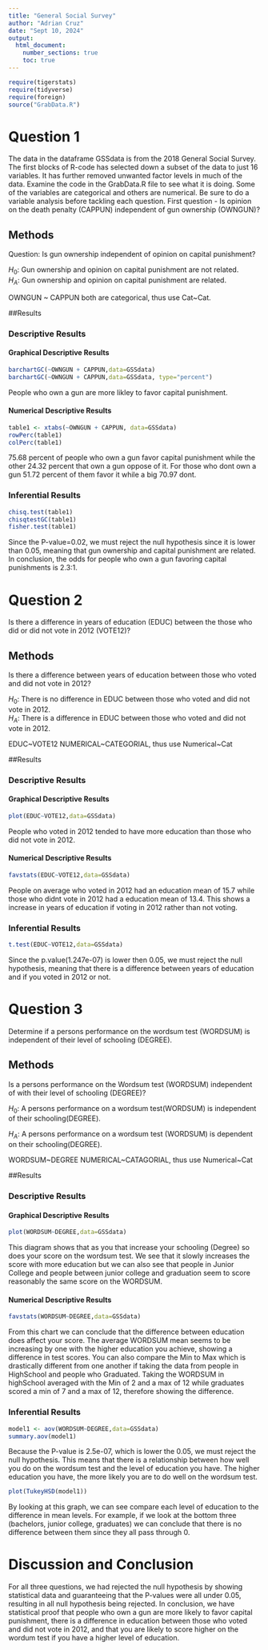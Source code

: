 ```yaml
---
title: "General Social Survey"
author: "Adrian Cruz"
date: "Sept 10, 2024"
output: 
  html_document:
    number_sections: true
    toc: true
---
```


```r
require(tigerstats)
require(tidyverse)
require(foreign)
source("GrabData.R")
```

# Question 1

<!--In this section you explain what you are trying to show.  Where did the data come from?  What is the research or other question you are trying to answer?!-->

The data in the dataframe GSSdata is from the 2018 General Social Survey. The first blocks of R-code has selected down a subset of the data to just 16 variables. It has further removed unwanted factor levels in much of the data. Examine the code in the GrabData.R file to see what it is doing. Some of the variables are categorical and others are numerical. Be sure to do a variable analysis before tackling each question.
First question - Is opinion on the death penalty (CAPPUN) independent of gun ownership (OWNGUN)?

## Methods

<!--Decide on your methods:  use "variable analysis" or other appropriate descriptors.  Make sure to choose at least one graphical method and at least one numerical method.!-->

Question: Is gun ownership independent of opinion on capital punishment?

$H_0$: Gun ownership and opinion on capital punishment are not related.        
$H_A$: Gun ownership and opinion on capital punishment are related.

OWNGUN ~ CAPPUN both are categorical, thus use Cat~Cat.

##Results

<!--Divide this section into two sub-sections:  One for your descriptive  results and one for your inferential results.!-->

### Descriptive Results

#### Graphical Descriptive Results

<!--Graphical results here.  Make sure to show your code.  Provide appropriate labels for axes, giving units if possible, and provide a good title for the graph, too.  Use the graphical results to describe the patterns if any that exist in the data as focused toward the research question!-->

```r
barchartGC(~OWNGUN + CAPPUN,data=GSSdata)
barchartGC(~OWNGUN + CAPPUN,data=GSSdata, type="percent")

```

People who own a gun are more likley to favor capital punishment. 

#### Numerical Descriptive Results

<!--Numerical results go here. Use the numerical results to describe the patterns if any that exist in the data as focused toward the research question!-->

```r
table1 <- xtabs(~OWNGUN + CAPPUN, data=GSSdata)
rowPerc(table1)
colPerc(table1)
```

75.68 percent of people who own a gun favor capital punishment while the other 24.32 percent that own a gun oppose of it. For those who dont own a gun 51.72 percent of them favor it while a big 70.97 dont.

### Inferential Results  

<!--State hypothesis clearly.  Make sure your discussion of the inferential test covers all the aspects that the test output produces, such as test statistic, p-value etc.  Make a decision about the null hypothesis, explain the assumptions on which the selected test/procedure was based, and why the chosen procedure satisfys the assumptions and is appropriate to answer the research question!-->

```r
chisq.test(table1)
chisqtestGC(table1)
fisher.test(table1)
```

Since the P-value=0.02, we must reject the null hypothesis since it is lower than 0.05, meaning that gun ownership and capital punishment are related. In conclusion, the odds for people who own a gun favoring capital punishments is 2.3:1.

# Question 2

<!--In this section you explain what you are trying to show.  Where did the data come from?  What is the research or other question you are trying to answer?!-->

Is there a difference in years of education (EDUC) between the those who did or did not vote in 2012 (VOTE12)?

## Methods

<!--Decide on your methods:  use "variable analysis" or other appropriate descriptors.  Make sure to choose at least one graphical method and at least one numerical method.!-->

Is there a difference between years of education between those who voted and did not vote in 2012?

$H_0$: There is no difference in EDUC between those who voted and did not vote in 2012.      
$H_A$: There is a difference in EDUC between those who voted and did not vote in 2012.

EDUC~VOTE12 NUMERICAL~CATEGORIAL, thus use Numerical~Cat

##Results

<!--Divide this section into two sub-sections:  One for your descriptive  results and one for your inferential results.!-->

### Descriptive Results

#### Graphical Descriptive Results

```r
plot(EDUC~VOTE12,data=GSSdata)
```

People who voted in 2012 tended to have more education than those who did not vote in 2012. <!--Graphical results here.  Make sure to show your code.  Provide appropriate labels for axes, giving units if possible, and provide a good title for the graph, too.  Use the graphical results to describe the patterns if any that exist in the data as focused toward the research question!-->

#### Numerical Descriptive Results

<!--Numerical results go here. Use the numerical results to describe the patterns if any that exist in the data as focused toward the research question!-->

```r
favstats(EDUC~VOTE12,data=GSSdata)
```

People on average who voted in 2012 had an education mean of 15.7 while those who didnt vote in 2012 had a education mean of 13.4. This shows a increase in years of education if voting in 2012 rather than not voting.

### Inferential Results

<!--State hypothesis clearly.  Make sure your discussion of the inferential test covers all the aspects that the test output produces, such as test statistic, p-value etc.  Make a decision about the null hypothesis, explain the assumptions on which the selected test/procedure was based, and why the chosen procedure satisfys the assumptions and is appropriate to answer the research question!-->

```r
t.test(EDUC~VOTE12,data=GSSdata)
```

Since the p.value(1.247e-07) is lower then 0.05, we must reject the null hypothesis, meaning that there is a difference between years of education and if you voted in 2012 or not.

# Question 3

<!--In this section you explain what you are trying to show.  Where did the data come from?  What is the research or other question you are trying to answer?!-->

Determine if a persons performance on the wordsum test (WORDSUM) is independent of their level of schooling (DEGREE).

## Methods

Is a persons performance on the Wordsum test (WORDSUM) independent of with their level of schooling (DEGREE)?

$H_0$: A persons performance on a wordsum test(WORDSUM) is independent of their schooling(DEGREE).  

$H_A$: A persons performance on a wordsum test (WORDSUM) is dependent on their schooling(DEGREE).

WORDSUM~DEGREE NUMERICAL~CATAGORIAL, thus use Numerical~Cat

<!--Decide on your methods:  use "variable analysis" or other appropriate descriptors.  Make sure to choose at least one graphical method and at least one numerical method.!-->

##Results

<!--Divide this section into two sub-sections:  One for your descriptive  results and one for your inferential results.!-->

### Descriptive Results

#### Graphical Descriptive Results

```r
plot(WORDSUM~DEGREE,data=GSSdata)
```

This diagram shows that as you that increase your schooling (Degree) so does your score on the wordsum test. We see that it slowly increases the score with more education but we can also see that people in Junior College and people between junior college and graduation seem to score reasonably the same score on the WORDSUM. 
<!--Graphical results here.  Make sure to show your code.  Provide appropriate labels for axes, giving units if possible, and provide a good title for the graph, too.  Use the graphical results to describe the patterns if any that exist in the data as focused toward the research question!-->

#### Numerical Descriptive Results
<!--Numerical results go here. Use the numerical results to describe the patterns if any that exist in the data as focused toward the research question!-->
```r
favstats(WORDSUM~DEGREE,data=GSSdata)
```

From this chart we can conclude that the difference between education does affect your score. The average WORDSUM mean seems to be increasing by one with the higher education you achieve, showing a difference in test scores. You can also compare the Min to Max which is drastically different from one another if taking the data from people in HighSchool and people who Graduated. Taking the WORDSUM in highSchool averaged with the Min of 2 and a max of 12 while graduates scored a min of 7 and a max of 12, therefore showing the difference.

### Inferential Results
<!--State hypothesis clearly.  Make sure your discussion of the inferential test covers all the aspects that the test output produces, such as test statistic, p-value etc.  Make a decision about the null hypothesis, explain the assumptions on which the selected test/procedure was based, and why the chosen procedure satisfys the assumptions and is appropriate to answer the research question!-->
```r
model1 <- aov(WORDSUM~DEGREE,data=GSSdata)
summary.aov(model1)
```

Because the P-value is 2.5e-07, which is lower the 0.05, we must reject the null hypothesis. This means that there is a relationship between how well you do on the wordsum test and the level of education you have. The higher education you have, the more likely you are to do well on the wordsum test. 


```r
plot(TukeyHSD(model1))
```

By looking at this graph, we can see compare each level of education to the difference in mean levels. For example, if we look at the bottom three (bachelors, junior college, graduates) we can conclude that there is no difference between them since they all pass through 0.

# Discussion and Conclusion

For all three questions, we had rejected the null hypothesis by showing statistical data and guaranteeing that the P-values were all under 0.05, resulting in all null hypothesis being rejected. In conclusion, we have statistical proof that people who own a gun are more likely to favor capital punishment, there is a difference in education between those who voted and did not vote in 2012, and that you are likely to score higher on the wordum test if you have a higher level of education. 

<!--Discussion and conclusion here.  If you found a relationship be sure to consider whether the relationship occurs because one of the variavbles causes the other, or whether they perhasps are related for some other reason.  Watch the chapter 6 videos from the GeorgeTown videos collection.!-->
